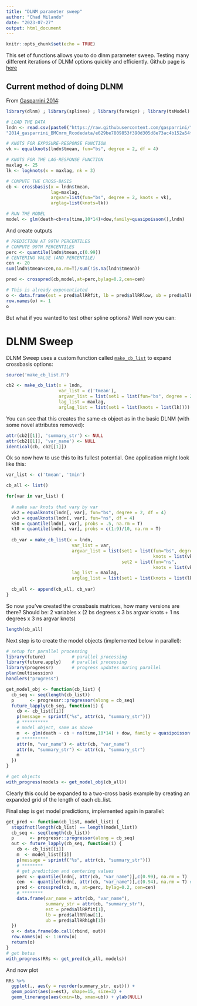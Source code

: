 ```yaml
---
title: "DLNM parameter sweep"
author: "Chad Milando"
date: "2023-07-27"
output: html_document
---
```


```r
knitr::opts_chunk$set(echo = TRUE)
```

This set of functions allows you to do dlnm parameter sweep. Testing many different iterations of DLNM options quickly and efficiently. Github page is [here](https://github.com/cmilando/dlnm-sweep)

## Current method of doing DLNM

From [Gasparrini 2014](https://github.com/gasparrini/2014_gasparrini_BMCmrm_Rcodedata/blob/master/01.runmodel.R):

```r
library(dlnm) ; library(splines) ; library(foreign) ; library(tsModel)

# LOAD THE DATA
lndn <- read.csv(paste0("https://raw.githubusercontent.com/gasparrini/",
"2014_gasparrini_BMCmrm_Rcodedata/e629be7809853f390d305d8e73ac4b152a54f092/london.csv"))

# KNOTS FOR EXPOSURE-RESPONSE FUNCTION
vk <- equalknots(lndn$tmean, fun="bs", degree = 2, df = 4)

# KNOTS FOR THE LAG-RESPONSE FUNCTION
maxlag <- 25
lk <- logknots(x = maxlag, nk = 3)

# COMPUTE THE CROSS-BASIS
cb <- crossbasis(x = lndn$tmean, 
                 lag=maxlag, 
                 argvar=list(fun="bs", degree = 2, knots = vk), 
                 arglag=list(knots=lk))

# RUN THE MODEL
model <- glm(death~cb+ns(time,10*14)+dow,family=quasipoisson(),lndn)
```

And create outputs
```r
# PREDICTION AT 99TH PERCENTILES
# COMPUTE 99TH PERCENTILES
perc <- quantile(lndn$tmean,c(0.99))
# CENTERING VALUE (AND PERCENTILE)
cen <- 20
sum(lndn$tmean<cen,na.rm=T)/sum(!is.na(lndn$tmean))

pred <- crosspred(cb,model,at=perc,bylag=0.2,cen=cen)

# This is already exponentiated
o <- data.frame(est = pred$allRRfit, lb = pred$allRRlow, ub = pred$allRRhigh)
row.names(o) <- 1
o
```

But what if you wanted to test other spline options? Well now you can:

# DLNM Sweep
DLNM Sweep uses a custom function called [`make_cb_list`](https://github.com/cmilando/dlnm-sweep/blob/main/docs/make_cb_list.R) to expand crossbasis options:

```r
source('make_cb_list.R')
```

```r
cb2 <- make_cb_list(x = lndn,
                    var_list = c('tmean'), 
                    argvar_list = list(set1 = list(fun="bs", degree = 2, knots = list(vk))) ,
                    lag_list = maxlag,
                    arglag_list = list(set1 = list(knots = list(lk))))
```

You can see that this creates the same `cb` object as in the basic DLNM (with some novel attributes removed):

```r
attr(cb2[[1]], 'summary_str') <- NULL
attr(cb2[[1]], 'var_name') <- NULL
identical(cb, cb2[[1]])
```

Ok so now how to use this to its fullest potential. One application might look like this:
```r
var_list <- c('tmean', 'tmin')

cb_all <- list()

for(var in var_list) {
  
  # make var knots that vary by var
  vk2 = equalknots(lndn[, var], fun="bs", degree = 2, df = 4)
  vk3 = equalknots(lndn[, var], fun="ns", df = 4)
  k50 = quantile(lndn[, var], probs = .5, na.rm = T)
  k10 = quantile(lndn[, var], probs = c(1:9)/10, na.rm = T)
  
  cb_var = make_cb_list(x = lndn,
                         var_list = var, 
                         argvar_list = list(set1 = list(fun="bs", degree = c(2, 3), 
                                                        knots = list(vk2, k50, k10)),
                                            set2 = list(fun="ns",  
                                                        knots = list(vk3, k50, k10))) ,
                         lag_list = maxlag,
                         arglag_list = list(set1 = list(knots = list(lk))))
  
  cb_all <- append(cb_all, cb_var)
}
```

So now you've created the crossbasis matrices, how many versions are there? Should be: 2 variables x (2 bs degrees x 3 bs argvar knots + 1 ns degrees x 3 ns argvar knots)
```r
length(cb_all)
```

Next step is to create the model objects (implemented below in parallel):

```r
# setup for parallel processing
library(future)          # parallel processing
library(future.apply)    # parallel processing
library(progressr)       # progress updates during parallel
plan(multisession)
handlers("progress")

get_model_obj <- function(cb_list) {
  cb_seq <- seq(length(cb_list))
  p      <- progressr::progressor(along = cb_seq)
  future_lapply(cb_seq, function(i) {
    cb <- cb_list[[i]]
    p(message = sprintf("%s", attr(cb, "summary_str")))
    # **********
    # model object, same as above
    m  <- glm(death ~ cb + ns(time,10*14) + dow, family = quasipoisson(), lndn)
    # **********
    attr(m, "var_name") <- attr(cb, "var_name")
    attr(m, "summary_str") <- attr(cb, "summary_str")
    m
  })
}

# get objects
with_progress(models <- get_model_obj(cb_all))
```

Clearly this could be expanded to a two-cross basis example by creating an expanded grid of the length of each cb_list.

Final step is get model predictions, implemented again in parallel:
```r
get_pred <- function(cb_list, model_list) {
  stopifnot(length(cb_list) == length(model_list))
  cb_seq <- seq(length(cb_list))
  p      <- progressr::progressor(along = cb_seq)
  out <- future_lapply(cb_seq, function(i) {
    cb <- cb_list[[i]]
    m  <- model_list[[i]]
    p(message = sprintf("%s", attr(cb, "summary_str")))
    # ********
    # get prediction and centering values
    perc <- quantile(lndn[, attr(cb, "var_name")],c(0.99), na.rm = T)
    cen  <- quantile(lndn[, attr(cb, "var_name")],c(0.94), na.rm = T) # ~ 20c for Tmax
    pred <- crosspred(cb, m, at=perc, bylag=0.2, cen=cen)
    # ********
    data.frame(var_name = attr(cb, "var_name"), 
               summary_str = attr(cb, "summary_str"),
               est = pred$allRRfit[1], 
               lb = pred$allRRlow[1], 
               ub = pred$allRRhigh[1])
  })
  o <- data.frame(do.call(rbind, out))
  row.names(o) <- 1:nrow(o)
  return(o)
}
# get betas
with_progress(RRs <- get_pred(cb_all, models))
```

And now plot
```r
RRs %>%
  ggplot(., aes(y = reorder(summary_str, est))) +
  geom_point(aes(x=est), shape=15, size=3) +
  geom_linerange(aes(xmin=lb, xmax=ub)) + ylab(NULL)
```